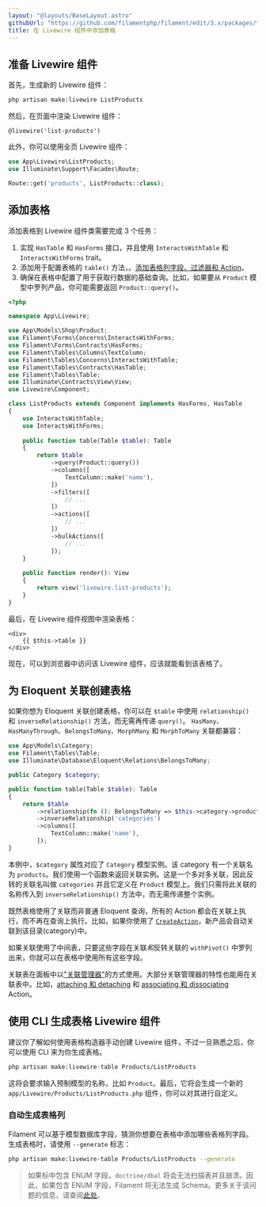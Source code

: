 ```yaml
---
layout: "@layouts/BaseLayout.astro"
githubUrl: "https://github.com/filamentphp/filament/edit/3.x/packages/tables/docs/11-adding-a-table-to-a-livewire-component.md"
title: 在 Livewire 组件中添加表格
---
```


## 准备 Livewire 组件

首先，生成新的 Livewire 组件：

```bash
php artisan make:livewire ListProducts
```

然后，在页面中渲染 Livewire 组件：

```blade
@livewire('list-products')
```

此外，你可以使用全页 Livewire 组件：

```php
use App\Livewire\ListProducts;
use Illuminate\Support\Facades\Route;

Route::get('products', ListProducts::class);
```

## 添加表格

添加表格到 Livewire 组件类需要完成 3 个任务：

1) 实现 `HasTable` 和 `HasForms` 接口，并且使用 `InteractsWithTable` 和 `InteractsWithForms` trait。
2) 添加用于配置表格的 `table()` 方法，。[添加表格列字段、过滤器和 Action](getting-started#列字段)。
3) 确保在表格中配置了用于获取行数据的基础查询。比如，如果要从 `Product` 模型中罗列产品，你可能需要返回 `Product::query()`。

```php
<?php

namespace App\Livewire;

use App\Models\Shop\Product;
use Filament\Forms\Concerns\InteractsWithForms;
use Filament\Forms\Contracts\HasForms;
use Filament\Tables\Columns\TextColumn;
use Filament\Tables\Concerns\InteractsWithTable;
use Filament\Tables\Contracts\HasTable;
use Filament\Tables\Table;
use Illuminate\Contracts\View\View;
use Livewire\Component;

class ListProducts extends Component implements HasForms, HasTable
{
    use InteractsWithTable;
    use InteractsWithForms;
    
    public function table(Table $table): Table
    {
        return $table
            ->query(Product::query())
            ->columns([
                TextColumn::make('name'),
            ])
            ->filters([
                // ...
            ])
            ->actions([
                // ...
            ])
            ->bulkActions([
                // ...
            ]);
    }
    
    public function render(): View
    {
        return view('livewire.list-products');
    }
}
```

最后，在 Livewire 组件视图中渲染表格：

```blade
<div>
    {{ $this->table }}
</div>
```

现在，可以到浏览器中访问该 Livewire 组件，应该就能看到该表格了。

## 为 Eloquent 关联创建表格

如果你想为 Eloquent 关联创建表格，你可以在 `$table` 中使用 `relationship()` 和 `inverseRelationship()` 方法，而无需再传递 `query()`。 `HasMany`、`HasManyThrough`、`BelongsToMany`、`MorphMany` 和 `MorphToMany` 关联都兼容：

```php
use App\Models\Category;
use Filament\Tables\Table;
use Illuminate\Database\Eloquent\Relations\BelongsToMany;

public Category $category;

public function table(Table $table): Table
{
    return $table
        ->relationship(fn (): BelongsToMany => $this->category->products())
        ->inverseRelationship('categories')
        ->columns([
            TextColumn::make('name'),
        ]);
}
```

本例中，`$category` 属性对应了 `Category` 模型实例。该 category 有一个关联名为 `products`。我们使用一个函数来返回关联实例。这是一个多对多关联，因此反转的关联名叫做 `categories` 并且它定义在 `Product` 模型上。我们只需将此关联的名称传入到 `inverseRelationship()` 方法中，而无需传递整个实例。

既然表格使用了关联而非普通 Eloquent 查询，所有的 Action 都会在关联上执行，而不再在查询上执行。比如，如果你使用了 [`CreateAction`](../actions/prebuilt-actions/create)，新产品会自动关联到该目录(category)中。

如果关联使用了中间表，只要这些字段在关联*和*反转关联的 `withPivot()` 中罗列出来，你就可以在表格中使用所有这些字段。

关联表在面板中以["关联管理器"](../panels/resources/relation-managers#创建关联管理器)的方式使用。大部分关联管理器的特性也能用在关联表中。比如，[attaching 和 detaching](../panels/resources/relation-managers#附加和分离记录) 和 [associating 和 dissociating](../panels/resources/relation-managers#关联和取消关联记录) Action。

## 使用 CLI 生成表格 Livewire 组件

建议你了解如何使用表格构造器手动创建 Livewire 组件，不过一旦熟悉之后，你可以使用 CLI 来为你生成表格。

```bash
php artisan make:livewire-table Products/ListProducts
```

这将会要求输入预制模型的名称，比如 `Product`。最后，它将会生成一个新的 `app/Livewire/Products/ListProducts.php` 组件，你可以对其进行自定义。

### 自动生成表格列

Filament 可以基于模型数据库字段，猜测你想要在表格中添加哪些表格列字段。生成表格时，请使用 `--generate` 标志：

```bash
php artisan make:livewire-table Products/ListProducts --generate
```

> 如果标中包含 ENUM 字段，`doctrine/dbal` 将会无法扫描表并且崩溃。因此，如果包含 ENUM 字段，Filament 将无法生成 Schema。更多关于该问题的信息，请查阅[此处](https://github.com/doctrine/dbal/issues/3819#issuecomment-573419808)。
